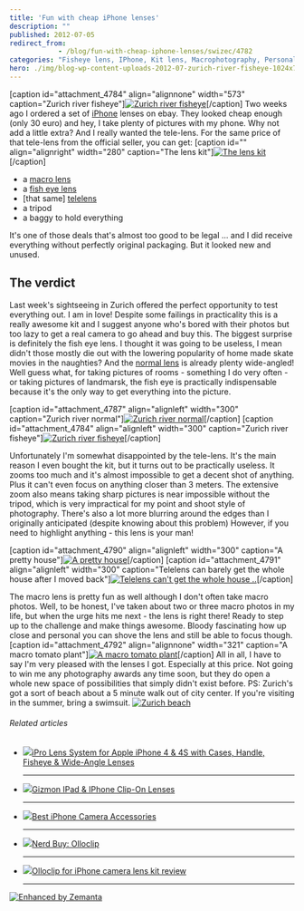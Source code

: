 ```yaml
---
title: 'Fun with cheap iPhone lenses'
description: ""
published: 2012-07-05
redirect_from: 
            - /blog/fun-with-cheap-iphone-lenses/swizec/4782
categories: "Fisheye lens, IPhone, Kit lens, Macrophotography, Personal, Telephoto lens, Travel + Events, Wide-angle lens, Zurich"
hero: ./img/blog-wp-content-uploads-2012-07-zurich-river-fisheye-1024x764.jpg
---
```

\[caption id=&quot;attachment_4784&quot; align=&quot;alignnone&quot; width=&quot;573&quot; caption=&quot;Zurich river fisheye&quot;][![Zurich river fisheye](./img/blog-wp-content-uploads-2012-07-zurich-river-fisheye-1024x764.jpg "Zurich river fisheye")](http://swizec.com/blog/wp-content/uploads/2012/07/zurich-river-fisheye.jpg)\[/caption] Two weeks ago I ordered a set of [iPhone](http://www.apple.com/iphone "iPhone") lenses on ebay. They looked cheap enough (only 30 euro) and hey, I take plenty of pictures with my phone. Why not add a little extra? And I really wanted the tele-lens. For the same price of that tele-lens from the official seller, you can get: \[caption id=&quot;&quot; align=&quot;alignright&quot; width=&quot;280&quot; caption=&quot;The lens kit&quot;][![The lens kit](./img/tumblr_m6osxdwjBO1qekjngo1_500.jpg "The lens kit")](http://instagram.com/p/Msu2tAExgw/)\[/caption]

- a [macro lens](http://en.wikipedia.org/wiki/Macrophotography "Macrophotography")
- a [fish eye lens](http://en.wikipedia.org/wiki/Fisheye_lens "Fisheye lens")
- \[that same] [telelens](http://en.wikipedia.org/wiki/Telephoto_lens)
- a tripod
- a baggy to hold everything

It&#x27;s one of those deals that&#x27;s almost too good to be legal ... and I did receive everything without perfectly original packaging. But it looked new and unused.

## The verdict

Last week&#x27;s sightseeing in Zurich offered the perfect opportunity to test everything out. I am in love! Despite some failings in practicality this is a really awesome kit and I suggest anyone who&#x27;s bored with their photos but too lazy to get a real camera to go ahead and buy this. The biggest surprise is definitely the fish eye lens. I thought it was going to be useless, I mean didn&#x27;t those mostly die out with the lowering popularity of home made skate movies in the naughties? And the [normal lens](http://en.wikipedia.org/wiki/Normal_lens "Normal lens") is already plenty wide-angled! Well guess what, for taking pictures of rooms - something I do very often - or taking pictures of landmarsk, the fish eye is practically indispensable because it&#x27;s the only way to get everything into the picture.

\[caption id=&quot;attachment_4787&quot; align=&quot;alignleft&quot; width=&quot;300&quot; caption=&quot;Zurich river normal&quot;][![Zurich river normal](./img/blog-wp-content-uploads-2012-07-zurich-river-300x224.jpg "Zurich river normal")](http://swizec.com/blog/wp-content/uploads/2012/07/zurich-river.jpg)\[/caption] \[caption id=&quot;attachment_4784&quot; align=&quot;alignleft&quot; width=&quot;300&quot; caption=&quot;Zurich river fisheye&quot;][![Zurich river fisheye](./img/blog-wp-content-uploads-2012-07-zurich-river-fisheye-300x224.jpg "Zurich river fisheye")](http://swizec.com/blog/wp-content/uploads/2012/07/zurich-river-fisheye.jpg)\[/caption]

Unfortunately I&#x27;m somewhat disappointed by the tele-lens. It&#x27;s the main reason I even bought the kit, but it turns out to be practically useless. It zooms too much and it&#x27;s almost impossible to get a decent shot of anything. Plus it can&#x27;t even focus on anything closer than 3 meters. The extensive zoom also means taking sharp pictures is near impossible without the tripod, which is very impractical for my point and shoot style of photography. There&#x27;s also a lot more blurring around the edges than I originally anticipated (despite knowing about this problem) However, if you need to highlight anything - this lens is your man!

\[caption id=&quot;attachment_4790&quot; align=&quot;alignleft&quot; width=&quot;300&quot; caption=&quot;A pretty house&quot;][![A pretty house](./img/blog-wp-content-uploads-2012-07-pretty-house2-e1341492265181-300x224.jpg "A pretty house")](http://swizec.com/blog/wp-content/uploads/2012/07/pretty-house2.jpg)\[/caption] \[caption id=&quot;attachment_4791&quot; align=&quot;alignleft&quot; width=&quot;300&quot; caption=&quot;Telelens can barely get the whole house after I moved back&quot;][![Telelens can't get the whole house ..](./img/blog-wp-content-uploads-2012-07-pretty-house-telelens-300x224.jpg "Telelens can't get the whole house ..")](http://swizec.com/blog/wp-content/uploads/2012/07/pretty-house-telelens.jpg)\[/caption]

The macro lens is pretty fun as well although I don&#x27;t often take macro photos. Well, to be honest, I&#x27;ve taken about two or three macro photos in my life, but when the urge hits me next - the lens is right there! Ready to step up to the challenge and make things awesome. Bloody fascinating how up close and personal you can shove the lens and still be able to focus though. \[caption id=&quot;attachment_4792&quot; align=&quot;alignnone&quot; width=&quot;321&quot; caption=&quot;A macro tomato plant&quot;][![A macro tomato plant](./img/blog-wp-content-uploads-2012-07-macro-lens-e1341492483119-764x1024.jpg "A macro tomato plant")](http://swizec.com/blog/wp-content/uploads/2012/07/macro-lens.jpg)\[/caption] All in all, I have to say I&#x27;m very pleased with the lenses I got. Especially at this price. Not going to win me any photography awards any time soon, but they do open a whole new space of possibilities that simply didn&#x27;t exist before. PS: Zurich&#x27;s got a sort of beach about a 5 minute walk out of city center. If you&#x27;re visiting in the summer, bring a swimsuit. [![Zurich beach](./img/blog-wp-content-uploads-2012-07-zurich-beach-e1341492660981-1024x764.jpg "Zurich beach")](http://swizec.com/blog/wp-content/uploads/2012/07/zurich-beach.jpg)

###### Related articles

- [![](http://i.zemanta.com/noimg_08_80_80.jpg)](http://www.cellularaddons.com/2012/05/ipro-lens-system-for-apple-iphone-4-4s-with-cases-handle-fisheye-wide-angle-lenses/)[iPro Lens System for Apple iPhone 4 &amp; 4S with Cases, Handle, Fisheye &amp; Wide-Angle Lenses](http://www.cellularaddons.com/2012/05/ipro-lens-system-for-apple-iphone-4-4s-with-cases-handle-fisheye-wide-angle-lenses/)

  ***

- [![](http://i.zemanta.com/88775801_80_80.jpg)](http://blackrockstar.wordpress.com/2012/05/14/gizmon-ipad-iphone-clip-on-lenses/)[Gizmon IPad &amp; IPhone Clip-On Lenses](http://blackrockstar.wordpress.com/2012/05/14/gizmon-ipad-iphone-clip-on-lenses/)

  ***

- [![](http://i.zemanta.com/87114828_80_80.jpg)](http://abcnews.go.com/Technology/iphone-camera-accessories-best-iphone-lenses-flashes-tripods/story?id=16268582)[Best iPhone Camera Accessories](http://abcnews.go.com/Technology/iphone-camera-accessories-best-iphone-lenses-flashes-tripods/story?id=16268582)

  ***

- [![](http://i.zemanta.com/89018402_80_80.jpg)](http://thespendicate.typepad.com/my-blog/2012/05/nerd-buy-olloclip.html)[Nerd Buy: Olloclip](http://thespendicate.typepad.com/my-blog/2012/05/nerd-buy-olloclip.html)

  ***

- [![](http://i.zemanta.com/95428104_80_80.jpg)](http://9to5mac.com/2012/06/20/olloclip-for-iphone-camera-lens-kit-review/)[Olloclip for iPhone camera lens kit review](http://9to5mac.com/2012/06/20/olloclip-for-iphone-camera-lens-kit-review/)

  ***

[![Enhanced by Zemanta](http://img.zemanta.com/zemified_e.png?x-id=7026883d-8d63-477f-839a-81d68b894a0f)](http://www.zemanta.com/?px "Enhanced by Zemanta")
